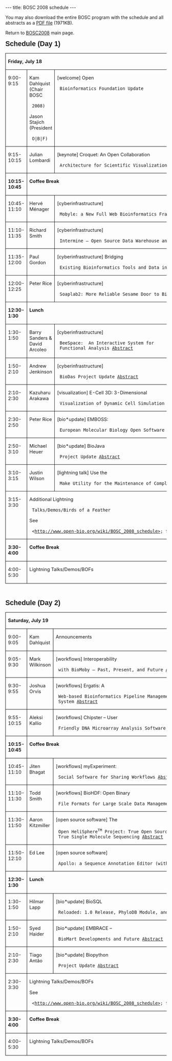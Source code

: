 ---
title: BOSC 2008 schedule
---

You may also download the entire BOSC program with the schedule and all abstracts as a [http://www.open-bio.org/w/images/b/b6/BOSC2008_program.pdf PDF file] (1971KB).

Return to [[BOSC_2008 | BOSC2008]] main page.

<div class=Section1>

<p class=MsoNormal style='margin-left:.25in;text-indent:-.25in'><b
style='mso-bidi-font-weight:normal'><span style='font-size:16.0pt;font-family:
Arial'>Schedule (Day 1)</span></b></p>

<table class=MsoTableGrid border=1 cellspacing=0 cellpadding=0
 style='border-collapse:collapse;border:none;mso-border-alt:solid windowtext .5pt;
 mso-yfti-tbllook:480;mso-padding-alt:0in 5.4pt 0in 5.4pt;mso-border-insideh:
 .5pt solid windowtext;mso-border-insidev:.5pt solid windowtext'>
 <tr style='mso-yfti-irow:0;mso-yfti-firstrow:yes'>
  <td width=638 colspan=3 valign=top style='width:6.65in;border:solid windowtext 1.0pt;
  mso-border-alt:solid windowtext .5pt;padding:0in 5.4pt 0in 5.4pt'>
  <p class=MsoNormal><b style='mso-bidi-font-weight:normal'><span
  style='font-size:11.0pt'>Friday, July 18</span></b></p>
  <p class=MsoNormal><b style='mso-bidi-font-weight:normal'><span
  style='font-size:11.0pt'></span></b></p>
  </td>
 </tr>
 <tr style='mso-yfti-irow:1'>
  <td width=95 valign=top style='width:71.4pt;border:solid windowtext 1.0pt;
  border-top:none;mso-border-top-alt:solid windowtext .5pt;mso-border-alt:solid windowtext .5pt;
  padding:0in 5.4pt 0in 5.4pt'>
  <p class=MsoNormal><span style='font-size:11.0pt'>9:00-9:15</span></p>
  </td>
  <td width=136 valign=top style='width:102.0pt;border-top:none;border-left:
  none;border-bottom:solid windowtext 1.0pt;border-right:solid windowtext 1.0pt;
  mso-border-top-alt:solid windowtext .5pt;mso-border-left-alt:solid windowtext .5pt;
  mso-border-alt:solid windowtext .5pt;padding:0in 5.4pt 0in 5.4pt'>
  <p class=MsoNormal><span style='font-size:11.0pt'>Kam Dahlquist (Chair BOSC
  2008)</span></p>
  <p class=MsoNormal><span style='font-size:11.0pt'>Jason Stajich (President
  O|B|F)</span></p>
  </td>
  <td width=407 valign=top style='width:305.4pt;border-top:none;border-left:
  none;border-bottom:solid windowtext 1.0pt;border-right:solid windowtext 1.0pt;
  mso-border-top-alt:solid windowtext .5pt;mso-border-left-alt:solid windowtext .5pt;
  mso-border-alt:solid windowtext .5pt;padding:0in 5.4pt 0in 5.4pt'>
  <p class=MsoNormal><span style='font-size:11.0pt'>[welcome] Open
  Bioinformatics Foundation Update</span></p>
  </td>
 </tr>
 <tr style='mso-yfti-irow:2'>
  <td width=95 valign=top style='width:71.4pt;border:solid windowtext 1.0pt;
  border-top:none;mso-border-top-alt:solid windowtext .5pt;mso-border-alt:solid windowtext .5pt;
  padding:0in 5.4pt 0in 5.4pt'>
  <p class=MsoNormal><span style='font-size:11.0pt'>9:15-10:15</span></p>
  </td>
  <td width=136 valign=top style='width:102.0pt;border-top:none;border-left:
  none;border-bottom:solid windowtext 1.0pt;border-right:solid windowtext 1.0pt;
  mso-border-top-alt:solid windowtext .5pt;mso-border-left-alt:solid windowtext .5pt;
  mso-border-alt:solid windowtext .5pt;padding:0in 5.4pt 0in 5.4pt'>
  <p class=MsoNormal><span style='font-size:11.0pt'>Julian Lombardi</span></p>
  </td>
  <td width=407 valign=top style='width:305.4pt;border-top:none;border-left:
  none;border-bottom:solid windowtext 1.0pt;border-right:solid windowtext 1.0pt;
  mso-border-top-alt:solid windowtext .5pt;mso-border-left-alt:solid windowtext .5pt;
  mso-border-alt:solid windowtext .5pt;padding:0in 5.4pt 0in 5.4pt'>
  <p class=MsoNormal><span lang=EN style='font-size:11.0pt;mso-ansi-language:
  EN;mso-bidi-font-weight:bold'>[keynote] Croquet: An Open Collaboration
  Architecture for Scientific Visualization and Simulation</span><span
  style='font-size:11.0pt'></span></p>
  </td>
 </tr>
 <tr style='mso-yfti-irow:3'>
  <td width=95 valign=top style='width:71.4pt;border:solid windowtext 1.0pt;
  border-top:none;mso-border-top-alt:solid windowtext .5pt;mso-border-alt:solid windowtext .5pt;
  padding:0in 5.4pt 0in 5.4pt'>
  <p class=MsoNormal><b style='mso-bidi-font-weight:normal'><span
  style='font-size:11.0pt'>10:15-10:45</span></b></p>
  </td>
  <td width=543 colspan=2 valign=top style='width:407.4pt;border-top:none;
  border-left:none;border-bottom:solid windowtext 1.0pt;border-right:solid windowtext 1.0pt;
  mso-border-top-alt:solid windowtext .5pt;mso-border-left-alt:solid windowtext .5pt;
  mso-border-alt:solid windowtext .5pt;padding:0in 5.4pt 0in 5.4pt'>
  <p class=MsoNormal><b style='mso-bidi-font-weight:normal'><span
  style='font-size:11.0pt'>Coffee Break</span></b></p>
  <p class=MsoNormal><b style='mso-bidi-font-weight:normal'><span
  style='font-size:11.0pt'></span></b></p>
  </td>
 </tr>
 <tr style='mso-yfti-irow:4'>
  <td width=95 valign=top style='width:71.4pt;border:solid windowtext 1.0pt;
  border-top:none;mso-border-top-alt:solid windowtext .5pt;mso-border-alt:solid windowtext .5pt;
  padding:0in 5.4pt 0in 5.4pt'>
  <p class=MsoNormal><span style='font-size:11.0pt'>10:45-11:10</span></p>
  </td>
  <td width=136 valign=top style='width:102.0pt;border-top:none;border-left:
  none;border-bottom:solid windowtext 1.0pt;border-right:solid windowtext 1.0pt;
  mso-border-top-alt:solid windowtext .5pt;mso-border-left-alt:solid windowtext .5pt;
  mso-border-alt:solid windowtext .5pt;padding:0in 5.4pt 0in 5.4pt'>
  <p class=MsoNormal><span style='font-size:11.0pt'>Hervé Ménager </span></p>
  </td>
  <td width=407 valign=top style='width:305.4pt;border-top:none;border-left:
  none;border-bottom:solid windowtext 1.0pt;border-right:solid windowtext 1.0pt;
  mso-border-top-alt:solid windowtext .5pt;mso-border-left-alt:solid windowtext .5pt;
  mso-border-alt:solid windowtext .5pt;padding:0in 5.4pt 0in 5.4pt'>
  <p class=MsoNormal><span style='font-size:11.0pt'>[cyberinfrastructure]
  Mobyle: a New Full Web Bioinformatics Framework [http://www.open-bio.org/w/images/c/c7/Menager_Mobyle_abstract.pdf Abstract]</span></p>
  </td>
 </tr>
 <tr style='mso-yfti-irow:5'>
  <td width=95 valign=top style='width:71.4pt;border:solid windowtext 1.0pt;
  border-top:none;mso-border-top-alt:solid windowtext .5pt;mso-border-alt:solid windowtext .5pt;
  padding:0in 5.4pt 0in 5.4pt'>
  <p class=MsoNormal><span style='font-size:11.0pt'>11:10-11:35</span></p>
  </td>
  <td width=136 valign=top style='width:102.0pt;border-top:none;border-left:
  none;border-bottom:solid windowtext 1.0pt;border-right:solid windowtext 1.0pt;
  mso-border-top-alt:solid windowtext .5pt;mso-border-left-alt:solid windowtext .5pt;
  mso-border-alt:solid windowtext .5pt;padding:0in 5.4pt 0in 5.4pt'>
  <p class=MsoNormal><span style='font-size:11.0pt'>Richard Smith</span></p>
  </td>
  <td width=407 valign=top style='width:305.4pt;border-top:none;border-left:
  none;border-bottom:solid windowtext 1.0pt;border-right:solid windowtext 1.0pt;
  mso-border-top-alt:solid windowtext .5pt;mso-border-left-alt:solid windowtext .5pt;
  mso-border-alt:solid windowtext .5pt;padding:0in 5.4pt 0in 5.4pt'>
  <p class=MsoNormal><span style='font-size:11.0pt'>[cyberinfrastructure]
  Intermine – Open Source Data Warehouse and Query Interface [http://www.open-bio.org/w/images/e/e5/Smith_R_Intermine_abstract.pdf Abstract]</span></p>
  </td>
 </tr>
 <tr style='mso-yfti-irow:6'>
  <td width=95 valign=top style='width:71.4pt;border:solid windowtext 1.0pt;
  border-top:none;mso-border-top-alt:solid windowtext .5pt;mso-border-alt:solid windowtext .5pt;
  padding:0in 5.4pt 0in 5.4pt'>
  <p class=MsoNormal><span style='font-size:11.0pt'>11:35-12:00</span></p>
  </td>
  <td width=136 valign=top style='width:102.0pt;border-top:none;border-left:
  none;border-bottom:solid windowtext 1.0pt;border-right:solid windowtext 1.0pt;
  mso-border-top-alt:solid windowtext .5pt;mso-border-left-alt:solid windowtext .5pt;
  mso-border-alt:solid windowtext .5pt;padding:0in 5.4pt 0in 5.4pt'>
  <p class=MsoNormal><span style='font-size:11.0pt'>Paul Gordon</span></p>
  </td>
  <td width=407 valign=top style='width:305.4pt;border-top:none;border-left:
  none;border-bottom:solid windowtext 1.0pt;border-right:solid windowtext 1.0pt;
  mso-border-top-alt:solid windowtext .5pt;mso-border-left-alt:solid windowtext .5pt;
  mso-border-alt:solid windowtext .5pt;padding:0in 5.4pt 0in 5.4pt'>
  <p class=MsoNormal><span style='font-size:11.0pt'>[cyberinfrastructure] Bridging
  Existing Bioinformatics Tools and Data into Semantic Web Services [http://www.open-bio.org/w/images/6/69/Gordon_SemanticWeb_abstract.pdf Abstract]</span></p>
  </td>
 </tr>
 <tr style='mso-yfti-irow:7'>
  <td width=95 valign=top style='width:71.4pt;border:solid windowtext 1.0pt;
  border-top:none;mso-border-top-alt:solid windowtext .5pt;mso-border-alt:solid windowtext .5pt;
  padding:0in 5.4pt 0in 5.4pt'>
  <p class=MsoNormal><span style='font-size:11.0pt'>12:00-12:25</span></p>
  </td>
  <td width=136 valign=top style='width:102.0pt;border-top:none;border-left:
  none;border-bottom:solid windowtext 1.0pt;border-right:solid windowtext 1.0pt;
  mso-border-top-alt:solid windowtext .5pt;mso-border-left-alt:solid windowtext .5pt;
  mso-border-alt:solid windowtext .5pt;padding:0in 5.4pt 0in 5.4pt'>
  <p class=MsoNormal><span style='font-size:11.0pt'>Peter Rice</span></p>
  </td>
  <td width=407 valign=top style='width:305.4pt;border-top:none;border-left:
  none;border-bottom:solid windowtext 1.0pt;border-right:solid windowtext 1.0pt;
  mso-border-top-alt:solid windowtext .5pt;mso-border-left-alt:solid windowtext .5pt;
  mso-border-alt:solid windowtext .5pt;padding:0in 5.4pt 0in 5.4pt'>
  <p class=MsoNormal><span style='font-size:11.0pt'>[cyberinfrastructure]
  Soaplab2: More Reliable Sesame Door to Bioinformatics Programs [http://www.open-bio.org/w/images/3/3c/Rice_Soaplab2_abstract.pdf Abstract]</span></p>
  </td>
 </tr>
 <tr style='mso-yfti-irow:8'>
  <td width=95 valign=top style='width:71.4pt;border:solid windowtext 1.0pt;
  border-top:none;mso-border-top-alt:solid windowtext .5pt;mso-border-alt:solid windowtext .5pt;
  padding:0in 5.4pt 0in 5.4pt'>
  <p class=MsoNormal><b style='mso-bidi-font-weight:normal'><span
  style='font-size:11.0pt'>12:30-1:30</span></b></p>
  </td>
  <td width=543 colspan=2 valign=top style='width:407.4pt;border-top:none;
  border-left:none;border-bottom:solid windowtext 1.0pt;border-right:solid windowtext 1.0pt;
  mso-border-top-alt:solid windowtext .5pt;mso-border-left-alt:solid windowtext .5pt;
  mso-border-alt:solid windowtext .5pt;padding:0in 5.4pt 0in 5.4pt'>
  <p class=MsoNormal><b style='mso-bidi-font-weight:normal'><span
  style='font-size:11.0pt'>Lunch</span></b></p>
  <p class=MsoNormal><b style='mso-bidi-font-weight:normal'><span
  style='font-size:11.0pt'></span></b></p>
  </td>
 </tr>
 <tr style='mso-yfti-irow:9'>
  <td width=95 valign=top style='width:71.4pt;border:solid windowtext 1.0pt;
  border-top:none;mso-border-top-alt:solid windowtext .5pt;mso-border-alt:solid windowtext .5pt;
  padding:0in 5.4pt 0in 5.4pt'>
  <p class=MsoNormal><span style='font-size:11.0pt'>1:30-1:50</span></p>
  </td>
  <td width=136 valign=top style='width:102.0pt;border-top:none;border-left:
  none;border-bottom:solid windowtext 1.0pt;border-right:solid windowtext 1.0pt;
  mso-border-top-alt:solid windowtext .5pt;mso-border-left-alt:solid windowtext .5pt;
  mso-border-alt:solid windowtext .5pt;padding:0in 5.4pt 0in 5.4pt'>
  <p class=MsoNormal><span style='font-size:11.0pt'>Barry Sanders &amp; David Arcoleo</span></p>
  </td>
  <td width=407 valign=top style='width:305.4pt;border-top:none;border-left:
  none;border-bottom:solid windowtext 1.0pt;border-right:solid windowtext 1.0pt;
  mso-border-top-alt:solid windowtext .5pt;mso-border-left-alt:solid windowtext .5pt;
  mso-border-alt:solid windowtext .5pt;padding:0in 5.4pt 0in 5.4pt'>
  <p class=MsoNormal><span style='font-size:11.0pt'>[cyberinfrastructure]
  BeeSpace:<span style='mso-spacerun:yes'>  </span>An Interactive System for
  Functional Analysis [http://www.open-bio.org/w/images/2/27/Sanders_Arcoleo_BeeSpace_abstract.pdf Abstract]</span></p>
  </td>
 </tr>
 <tr style='mso-yfti-irow:10'>
  <td width=95 valign=top style='width:71.4pt;border:solid windowtext 1.0pt;
  border-top:none;mso-border-top-alt:solid windowtext .5pt;mso-border-alt:solid windowtext .5pt;
  padding:0in 5.4pt 0in 5.4pt'>
  <p class=MsoNormal><span style='font-size:11.0pt'>1:50-2:10</span></p>
  </td>
  <td width=136 valign=top style='width:102.0pt;border-top:none;border-left:
  none;border-bottom:solid windowtext 1.0pt;border-right:solid windowtext 1.0pt;
  mso-border-top-alt:solid windowtext .5pt;mso-border-left-alt:solid windowtext .5pt;
  mso-border-alt:solid windowtext .5pt;padding:0in 5.4pt 0in 5.4pt'>
  <p class=MsoNormal><span style='font-size:11.0pt'>Andrew Jenkinson</span></p>
  <p class=MsoNormal><span style='font-size:11.0pt'></span></p>
  </td>
  <td width=407 valign=top style='width:305.4pt;border-top:none;border-left:
  none;border-bottom:solid windowtext 1.0pt;border-right:solid windowtext 1.0pt;
  mso-border-top-alt:solid windowtext .5pt;mso-border-left-alt:solid windowtext .5pt;
  mso-border-alt:solid windowtext .5pt;padding:0in 5.4pt 0in 5.4pt'>
  <p class=MsoNormal><span style='font-size:11.0pt'>[cyberinfrastructure]
  BioDas Project Update [http://www.open-bio.org/w/images/6/6c/Jenkinson_BioDas_abstract.pdf Abstract]</span></p>
  </td>
 </tr>
 <tr style='mso-yfti-irow:11'>
  <td width=95 valign=top style='width:71.4pt;border:solid windowtext 1.0pt;
  border-top:none;mso-border-top-alt:solid windowtext .5pt;mso-border-alt:solid windowtext .5pt;
  padding:0in 5.4pt 0in 5.4pt'>
  <p class=MsoNormal><span style='font-size:11.0pt'>2:10-2:30</span></p>
  </td>
  <td width=136 valign=top style='width:102.0pt;border-top:none;border-left:
  none;border-bottom:solid windowtext 1.0pt;border-right:solid windowtext 1.0pt;
  mso-border-top-alt:solid windowtext .5pt;mso-border-left-alt:solid windowtext .5pt;
  mso-border-alt:solid windowtext .5pt;padding:0in 5.4pt 0in 5.4pt'>
  <p class=MsoNormal><span style='font-size:11.0pt'>Kazuharu Arakawa</span></p>
  </td>
  <td width=407 valign=top style='width:305.4pt;border-top:none;border-left:
  none;border-bottom:solid windowtext 1.0pt;border-right:solid windowtext 1.0pt;
  mso-border-top-alt:solid windowtext .5pt;mso-border-left-alt:solid windowtext .5pt;
  mso-border-alt:solid windowtext .5pt;padding:0in 5.4pt 0in 5.4pt'>
  <p class=MsoNormal><span style='font-size:11.0pt'>[visualization] E-Cell 3D: 3-Dimensional
  Visualization of Dynamic Cell Simulation [http://www.open-bio.org/w/images/2/20/Arakawa_E-Cell3D_abstract.pdf Abstract]</span></p>
  </td>
 </tr>
 <tr style='mso-yfti-irow:12'>
  <td width=95 valign=top style='width:71.4pt;border:solid windowtext 1.0pt;
  border-top:none;mso-border-top-alt:solid windowtext .5pt;mso-border-alt:solid windowtext .5pt;
  padding:0in 5.4pt 0in 5.4pt'>
  <p class=MsoNormal><span style='font-size:11.0pt'>2:30-2:50</span></p>
  </td>
  <td width=136 valign=top style='width:102.0pt;border-top:none;border-left:
  none;border-bottom:solid windowtext 1.0pt;border-right:solid windowtext 1.0pt;
  mso-border-top-alt:solid windowtext .5pt;mso-border-left-alt:solid windowtext .5pt;
  mso-border-alt:solid windowtext .5pt;padding:0in 5.4pt 0in 5.4pt'>
  <p class=MsoNormal><span style='font-size:11.0pt'>Peter Rice</span></p>
  </td>
  <td width=407 valign=top style='width:305.4pt;border-top:none;border-left:
  none;border-bottom:solid windowtext 1.0pt;border-right:solid windowtext 1.0pt;
  mso-border-top-alt:solid windowtext .5pt;mso-border-left-alt:solid windowtext .5pt;
  mso-border-alt:solid windowtext .5pt;padding:0in 5.4pt 0in 5.4pt'>
  <p class=MsoNormal><span style='font-size:11.0pt'>[bio*update] EMBOSS:
  European Molecular Biology Open Software Suite [http://www.open-bio.org/w/images/c/ca/Rice_EMBOSS_abstract.pdf Abstract]</span></p>
  </td>
 </tr>
 <tr style='mso-yfti-irow:13'>
  <td width=95 valign=top style='width:71.4pt;border:solid windowtext 1.0pt;
  border-top:none;mso-border-top-alt:solid windowtext .5pt;mso-border-alt:solid windowtext .5pt;
  padding:0in 5.4pt 0in 5.4pt'>
  <p class=MsoNormal><span style='font-size:11.0pt'>2:50-3:10</span></p>
  </td>
  <td width=136 valign=top style='width:102.0pt;border-top:none;border-left:
  none;border-bottom:solid windowtext 1.0pt;border-right:solid windowtext 1.0pt;
  mso-border-top-alt:solid windowtext .5pt;mso-border-left-alt:solid windowtext .5pt;
  mso-border-alt:solid windowtext .5pt;padding:0in 5.4pt 0in 5.4pt'>
  <p class=MsoNormal><span style='font-size:11.0pt'>Michael Heuer</span></p>
  <p class=MsoNormal><span style='font-size:11.0pt'></span></p>
  </td>
  <td width=407 valign=top style='width:305.4pt;border-top:none;border-left:
  none;border-bottom:solid windowtext 1.0pt;border-right:solid windowtext 1.0pt;
  mso-border-top-alt:solid windowtext .5pt;mso-border-left-alt:solid windowtext .5pt;
  mso-border-alt:solid windowtext .5pt;padding:0in 5.4pt 0in 5.4pt'>
  <p class=MsoNormal><span style='font-size:11.0pt'>[bio*update] BioJava
  Project Update [http://www.open-bio.org/w/images/1/10/Heuer_BioJava_abstract.pdf Abstract]</span></p>
  </td>
 </tr>
 <tr style='mso-yfti-irow:14'>
  <td width=95 valign=top style='width:71.4pt;border:solid windowtext 1.0pt;
  border-top:none;mso-border-top-alt:solid windowtext .5pt;mso-border-alt:solid windowtext .5pt;
  padding:0in 5.4pt 0in 5.4pt'>
  <p class=MsoNormal><span style='font-size:11.0pt'>3:10-3:15</span></p>
  </td>
  <td width=136 valign=top style='width:102.0pt;border-top:none;border-left:
  none;border-bottom:solid windowtext 1.0pt;border-right:solid windowtext 1.0pt;
  mso-border-top-alt:solid windowtext .5pt;mso-border-left-alt:solid windowtext .5pt;
  mso-border-alt:solid windowtext .5pt;padding:0in 5.4pt 0in 5.4pt'>
  <p class=MsoNormal><span style='font-size:11.0pt'>Justin Wilson</span></p>
  </td>
  <td width=407 valign=top style='width:305.4pt;border-top:none;border-left:
  none;border-bottom:solid windowtext 1.0pt;border-right:solid windowtext 1.0pt;
  mso-border-top-alt:solid windowtext .5pt;mso-border-left-alt:solid windowtext .5pt;
  mso-border-alt:solid windowtext .5pt;padding:0in 5.4pt 0in 5.4pt'>
  <p class=MsoNormal><span style='font-size:11.0pt'>[lightning talk] Use the
  Make Utility for the Maintenance of Complex Bioinformatics Pipelines [http://www.open-bio.org/w/images/a/a9/Wilson_Make_abstract.pdf Abstract]</span></p>
  </td>
 </tr>
 <tr style='mso-yfti-irow:15'>
  <td width=95 valign=top style='width:71.4pt;border:solid windowtext 1.0pt;
  border-top:none;mso-border-top-alt:solid windowtext .5pt;mso-border-alt:solid windowtext .5pt;
  padding:0in 5.4pt 0in 5.4pt'>
  <p class=MsoNormal><span style='font-size:11.0pt'>3:15-3:30</span></p>
  </td>
  <td width=543 colspan=2 valign=top style='width:407.4pt;border-top:none;
  border-left:none;border-bottom:solid windowtext 1.0pt;border-right:solid windowtext 1.0pt;
  mso-border-top-alt:solid windowtext .5pt;mso-border-left-alt:solid windowtext .5pt;
  mso-border-alt:solid windowtext .5pt;padding:0in 5.4pt 0in 5.4pt'>
  <p class=MsoNormal><span style='font-size:11.0pt'>Additional Lightning
  Talks/Demos/Birds of a Feather</span></p>
  <p class=MsoNormal><span style='font-size:11.0pt'>See
  &lt;http://www.open-bio.org/wiki/BOSC_2008_schedule&gt; for updated listings</span></p>
  </td>
 </tr>
 <tr style='mso-yfti-irow:16'>
  <td width=95 valign=top style='width:71.4pt;border:solid windowtext 1.0pt;
  border-top:none;mso-border-top-alt:solid windowtext .5pt;mso-border-alt:solid windowtext .5pt;
  padding:0in 5.4pt 0in 5.4pt'>
  <p class=MsoNormal><b style='mso-bidi-font-weight:normal'><span
  style='font-size:11.0pt'>3:30-4:00</span></b></p>
  </td>
  <td width=543 colspan=2 valign=top style='width:407.4pt;border-top:none;
  border-left:none;border-bottom:solid windowtext 1.0pt;border-right:solid windowtext 1.0pt;
  mso-border-top-alt:solid windowtext .5pt;mso-border-left-alt:solid windowtext .5pt;
  mso-border-alt:solid windowtext .5pt;padding:0in 5.4pt 0in 5.4pt'>
  <p class=MsoNormal><b style='mso-bidi-font-weight:normal'><span
  style='font-size:11.0pt'>Coffee Break</span></b></p>
  <p class=MsoNormal><b style='mso-bidi-font-weight:normal'><span
  style='font-size:11.0pt'></span></b></p>
  </td>
 </tr>
 <tr style='mso-yfti-irow:17;mso-yfti-lastrow:yes'>
  <td width=95 valign=top style='width:71.4pt;border:solid windowtext 1.0pt;
  border-top:none;mso-border-top-alt:solid windowtext .5pt;mso-border-alt:solid windowtext .5pt;
  padding:0in 5.4pt 0in 5.4pt'>
  <p class=MsoNormal><span style='font-size:11.0pt'>4:00-5:30</span></p>
  </td>
  <td width=543 colspan=2 valign=top style='width:407.4pt;border-top:none;
  border-left:none;border-bottom:solid windowtext 1.0pt;border-right:solid windowtext 1.0pt;
  mso-border-top-alt:solid windowtext .5pt;mso-border-left-alt:solid windowtext .5pt;
  mso-border-alt:solid windowtext .5pt;padding:0in 5.4pt 0in 5.4pt'>
  <p class=MsoNormal><span style='font-size:11.0pt'>Lightning Talks/Demos/BOFs</span></p>
  <p class=MsoNormal><span style='font-size:11.0pt'></span></p>
  </td>
 </tr>
</table>

<p class=MsoNormal></p>

<span style='font-size:12.0pt;font-family:"Times New Roman";mso-fareast-font-family:
"Times New Roman";mso-ansi-language:EN-US;mso-fareast-language:EN-US;
mso-bidi-language:AR-SA'><br clear=all style='page-break-before:always'>
</span>

<p class=MsoNormal style='margin-left:.25in;text-indent:-.25in'><b
style='mso-bidi-font-weight:normal'><span style='font-size:16.0pt;font-family:
Arial'>Schedule (Day 2)</span></b></p>

<p class=MsoNormal></p>

<table class=MsoTableGrid border=1 cellspacing=0 cellpadding=0
 style='border-collapse:collapse;border:none;mso-border-alt:solid windowtext .5pt;
 mso-yfti-tbllook:480;mso-padding-alt:0in 5.4pt 0in 5.4pt;mso-border-insideh:
 .5pt solid windowtext;mso-border-insidev:.5pt solid windowtext'>
 <tr style='mso-yfti-irow:0;mso-yfti-firstrow:yes'>
  <td width=638 colspan=3 valign=top style='width:6.65in;border:solid windowtext 1.0pt;
  mso-border-alt:solid windowtext .5pt;padding:0in 5.4pt 0in 5.4pt'>
  <p class=MsoNormal><b style='mso-bidi-font-weight:normal'><span
  style='font-size:11.0pt'>Saturday, July 19</span></b></p>
  <p class=MsoNormal><b style='mso-bidi-font-weight:normal'><span
  style='font-size:11.0pt'></span></b></p>
  </td>
 </tr>
 <tr style='mso-yfti-irow:1'>
  <td width=95 valign=top style='width:71.4pt;border:solid windowtext 1.0pt;
  border-top:none;mso-border-top-alt:solid windowtext .5pt;mso-border-alt:solid windowtext .5pt;
  padding:0in 5.4pt 0in 5.4pt'>
  <p class=MsoNormal><span style='font-size:11.0pt'>9:00-9:05</span></p>
  </td>
  <td width=136 valign=top style='width:102.0pt;border-top:none;border-left:
  none;border-bottom:solid windowtext 1.0pt;border-right:solid windowtext 1.0pt;
  mso-border-top-alt:solid windowtext .5pt;mso-border-left-alt:solid windowtext .5pt;
  mso-border-alt:solid windowtext .5pt;padding:0in 5.4pt 0in 5.4pt'>
  <p class=MsoNormal><span style='font-size:11.0pt'>Kam Dahlquist</span></p>
  <p class=MsoNormal><span style='font-size:11.0pt'></span></p>
  </td>
  <td width=407 valign=top style='width:305.4pt;border-top:none;border-left:
  none;border-bottom:solid windowtext 1.0pt;border-right:solid windowtext 1.0pt;
  mso-border-top-alt:solid windowtext .5pt;mso-border-left-alt:solid windowtext .5pt;
  mso-border-alt:solid windowtext .5pt;padding:0in 5.4pt 0in 5.4pt'>
  <p class=MsoNormal><span style='font-size:11.0pt'>Announcements</span></p>
  </td>
 </tr>
 <tr style='mso-yfti-irow:2'>
  <td width=95 valign=top style='width:71.4pt;border:solid windowtext 1.0pt;
  border-top:none;mso-border-top-alt:solid windowtext .5pt;mso-border-alt:solid windowtext .5pt;
  padding:0in 5.4pt 0in 5.4pt'>
  <p class=MsoNormal><span style='font-size:11.0pt'>9:05-9:30</span></p>
  </td>
  <td width=136 valign=top style='width:102.0pt;border-top:none;border-left:
  none;border-bottom:solid windowtext 1.0pt;border-right:solid windowtext 1.0pt;
  mso-border-top-alt:solid windowtext .5pt;mso-border-left-alt:solid windowtext .5pt;
  mso-border-alt:solid windowtext .5pt;padding:0in 5.4pt 0in 5.4pt'>
  <p class=MsoNormal><span style='font-size:11.0pt'>Mark Wilkinson</span></p>
  </td>
  <td width=407 valign=top style='width:305.4pt;border-top:none;border-left:
  none;border-bottom:solid windowtext 1.0pt;border-right:solid windowtext 1.0pt;
  mso-border-top-alt:solid windowtext .5pt;mso-border-left-alt:solid windowtext .5pt;
  mso-border-alt:solid windowtext .5pt;padding:0in 5.4pt 0in 5.4pt'>
  <p class=MsoNormal><span style='font-size:11.0pt'>[workflows] Interoperability
  with BioMoby – Past, Present, and Future [http://www.open-bio.org/w/images/d/da/Wilkinson_BioMoby_abstract.pdf Abstract]</span></p>
  </td>
 </tr>
 <tr style='mso-yfti-irow:3'>
  <td width=95 valign=top style='width:71.4pt;border:solid windowtext 1.0pt;
  border-top:none;mso-border-top-alt:solid windowtext .5pt;mso-border-alt:solid windowtext .5pt;
  padding:0in 5.4pt 0in 5.4pt'>
  <p class=MsoNormal><span style='font-size:11.0pt'>9:30-9:55</span></p>
  </td>
  <td width=136 valign=top style='width:102.0pt;border-top:none;border-left:
  none;border-bottom:solid windowtext 1.0pt;border-right:solid windowtext 1.0pt;
  mso-border-top-alt:solid windowtext .5pt;mso-border-left-alt:solid windowtext .5pt;
  mso-border-alt:solid windowtext .5pt;padding:0in 5.4pt 0in 5.4pt'>
  <p class=MsoNormal><span style='font-size:11.0pt'>Joshua Orvis</span></p>
  </td>
  <td width=407 valign=top style='width:305.4pt;border-top:none;border-left:
  none;border-bottom:solid windowtext 1.0pt;border-right:solid windowtext 1.0pt;
  mso-border-top-alt:solid windowtext .5pt;mso-border-left-alt:solid windowtext .5pt;
  mso-border-alt:solid windowtext .5pt;padding:0in 5.4pt 0in 5.4pt'>
  <p class=MsoNormal><span style='font-size:11.0pt'>[workflows] Ergatis: A
  Web-based Bioinformatics Pipeline Management and Collaborative Development
  System [http://www.open-bio.org/w/images/5/59/Orvis_Ergatis_abstract.pdf Abstract]</span></p>
  </td>
 </tr>
 <tr style='mso-yfti-irow:4'>
  <td width=95 valign=top style='width:71.4pt;border:solid windowtext 1.0pt;
  border-top:none;mso-border-top-alt:solid windowtext .5pt;mso-border-alt:solid windowtext .5pt;
  padding:0in 5.4pt 0in 5.4pt'>
  <p class=MsoNormal><span style='font-size:11.0pt'>9:55-10:15</span></p>
  </td>
  <td width=136 valign=top style='width:102.0pt;border-top:none;border-left:
  none;border-bottom:solid windowtext 1.0pt;border-right:solid windowtext 1.0pt;
  mso-border-top-alt:solid windowtext .5pt;mso-border-left-alt:solid windowtext .5pt;
  mso-border-alt:solid windowtext .5pt;padding:0in 5.4pt 0in 5.4pt'>
  <p class=MsoNormal><span style='font-size:11.0pt'>Aleksi Kallio</span></p>
  </td>
  <td width=407 valign=top style='width:305.4pt;border-top:none;border-left:
  none;border-bottom:solid windowtext 1.0pt;border-right:solid windowtext 1.0pt;
  mso-border-top-alt:solid windowtext .5pt;mso-border-left-alt:solid windowtext .5pt;
  mso-border-alt:solid windowtext .5pt;padding:0in 5.4pt 0in 5.4pt'>
  <p class=MsoNormal><span style='font-size:11.0pt'>[workflows] Chipster – User
  Friendly DNA Microarray Analysis Software [http://www.open-bio.org/w/images/7/7e/Kallio_Chipster_abstract.pdf Abstract]</span></p>
  </td>
 </tr>
 <tr style='mso-yfti-irow:5'>
  <td width=95 valign=top style='width:71.4pt;border:solid windowtext 1.0pt;
  border-top:none;mso-border-top-alt:solid windowtext .5pt;mso-border-alt:solid windowtext .5pt;
  padding:0in 5.4pt 0in 5.4pt'>
  <p class=MsoNormal><b style='mso-bidi-font-weight:normal'><span
  style='font-size:11.0pt'>10:15-10:45</span></b></p>
  </td>
  <td width=543 colspan=2 valign=top style='width:407.4pt;border-top:none;
  border-left:none;border-bottom:solid windowtext 1.0pt;border-right:solid windowtext 1.0pt;
  mso-border-top-alt:solid windowtext .5pt;mso-border-left-alt:solid windowtext .5pt;
  mso-border-alt:solid windowtext .5pt;padding:0in 5.4pt 0in 5.4pt'>
  <p class=MsoNormal><b style='mso-bidi-font-weight:normal'><span
  style='font-size:11.0pt'>Coffee Break</span></b></p>
  <p class=MsoNormal><b style='mso-bidi-font-weight:normal'><span
  style='font-size:11.0pt'></span></b></p>
  </td>
 </tr>
 <tr style='mso-yfti-irow:6'>
  <td width=95 valign=top style='width:71.4pt;border:solid windowtext 1.0pt;
  border-top:none;mso-border-top-alt:solid windowtext .5pt;mso-border-alt:solid windowtext .5pt;
  padding:0in 5.4pt 0in 5.4pt'>
  <p class=MsoNormal><span style='font-size:11.0pt'>10:45-11:10</span></p>
  </td>
  <td width=136 valign=top style='width:102.0pt;border-top:none;border-left:
  none;border-bottom:solid windowtext 1.0pt;border-right:solid windowtext 1.0pt;
  mso-border-top-alt:solid windowtext .5pt;mso-border-left-alt:solid windowtext .5pt;
  mso-border-alt:solid windowtext .5pt;padding:0in 5.4pt 0in 5.4pt'>
  <p class=MsoNormal><span style='font-size:11.0pt'>Jiten Bhagat</span></p>
  </td>
  <td width=407 valign=top style='width:305.4pt;border-top:none;border-left:
  none;border-bottom:solid windowtext 1.0pt;border-right:solid windowtext 1.0pt;
  mso-border-top-alt:solid windowtext .5pt;mso-border-left-alt:solid windowtext .5pt;
  mso-border-alt:solid windowtext .5pt;padding:0in 5.4pt 0in 5.4pt'>
  <p class=MsoNormal><span style='font-size:11.0pt'>[workflows] myExperiment:
  Social Software for Sharing Workflows [http://www.open-bio.org/w/images/7/75/Bhagat_myExperiment_abstract.pdf Abstract]</span></p>
  </td>
 </tr>
 <tr style='mso-yfti-irow:7'>
  <td width=95 valign=top style='width:71.4pt;border:solid windowtext 1.0pt;
  border-top:none;mso-border-top-alt:solid windowtext .5pt;mso-border-alt:solid windowtext .5pt;
  padding:0in 5.4pt 0in 5.4pt'>
  <p class=MsoNormal><span style='font-size:11.0pt'>11:10-11:30</span></p>
  </td>
  <td width=136 valign=top style='width:102.0pt;border-top:none;border-left:
  none;border-bottom:solid windowtext 1.0pt;border-right:solid windowtext 1.0pt;
  mso-border-top-alt:solid windowtext .5pt;mso-border-left-alt:solid windowtext .5pt;
  mso-border-alt:solid windowtext .5pt;padding:0in 5.4pt 0in 5.4pt'>
  <p class=MsoNormal><span style='font-size:11.0pt'>Todd Smith</span></p>
  </td>
  <td width=407 valign=top style='width:305.4pt;border-top:none;border-left:
  none;border-bottom:solid windowtext 1.0pt;border-right:solid windowtext 1.0pt;
  mso-border-top-alt:solid windowtext .5pt;mso-border-left-alt:solid windowtext .5pt;
  mso-border-alt:solid windowtext .5pt;padding:0in 5.4pt 0in 5.4pt'>
  <p class=MsoNormal><span style='font-size:11.0pt'>[workflows] BioHDF: Open Binary
  File Formats for Large Scale Data Management [http://www.open-bio.org/w/images/9/92/Smith_T_BioHDF_abstract.pdf Abstract]</span></p>
  </td>
 </tr>
 <tr style='mso-yfti-irow:8'>
  <td width=95 valign=top style='width:71.4pt;border:solid windowtext 1.0pt;
  border-top:none;mso-border-top-alt:solid windowtext .5pt;mso-border-alt:solid windowtext .5pt;
  padding:0in 5.4pt 0in 5.4pt'>
  <p class=MsoNormal><span style='font-size:11.0pt'>11:30-11:50</span></p>
  </td>
  <td width=136 valign=top style='width:102.0pt;border-top:none;border-left:
  none;border-bottom:solid windowtext 1.0pt;border-right:solid windowtext 1.0pt;
  mso-border-top-alt:solid windowtext .5pt;mso-border-left-alt:solid windowtext .5pt;
  mso-border-alt:solid windowtext .5pt;padding:0in 5.4pt 0in 5.4pt'>
  <p class=MsoNormal><span style='font-size:11.0pt'>Aaron Kitzmiller</span></p>
  </td>
  <td width=407 valign=top style='width:305.4pt;border-top:none;border-left:
  none;border-bottom:solid windowtext 1.0pt;border-right:solid windowtext 1.0pt;
  mso-border-top-alt:solid windowtext .5pt;mso-border-left-alt:solid windowtext .5pt;
  mso-border-alt:solid windowtext .5pt;padding:0in 5.4pt 0in 5.4pt'>
  <p class=MsoNormal><span style='font-size:11.0pt'>[open source software] The
  Open HeliSphere<sup>TM</sup> Project: True Open Source from the Inventors of
  True Single Molecule Sequencing [http://www.open-bio.org/w/images/f/fb/Kitzmiller_OpenHeliSphere_abstract.pdf Abstract]</span></p>
  </td>
 </tr>
 <tr style='mso-yfti-irow:9'>
  <td width=95 valign=top style='width:71.4pt;border:solid windowtext 1.0pt;
  border-top:none;mso-border-top-alt:solid windowtext .5pt;mso-border-alt:solid windowtext .5pt;
  padding:0in 5.4pt 0in 5.4pt'>
  <p class=MsoNormal><span style='font-size:11.0pt'>11:50-12:10</span></p>
  </td>
  <td width=136 valign=top style='width:102.0pt;border-top:none;border-left:
  none;border-bottom:solid windowtext 1.0pt;border-right:solid windowtext 1.0pt;
  mso-border-top-alt:solid windowtext .5pt;mso-border-left-alt:solid windowtext .5pt;
  mso-border-alt:solid windowtext .5pt;padding:0in 5.4pt 0in 5.4pt'>
  <p class=MsoNormal><span style='font-size:11.0pt'>Ed Lee</span></p>
  </td>
  <td width=407 valign=top style='width:305.4pt;border-top:none;border-left:
  none;border-bottom:solid windowtext 1.0pt;border-right:solid windowtext 1.0pt;
  mso-border-top-alt:solid windowtext .5pt;mso-border-left-alt:solid windowtext .5pt;
  mso-border-alt:solid windowtext .5pt;padding:0in 5.4pt 0in 5.4pt'>
  <p class=MsoNormal><span style='font-size:11.0pt'>[open source software]
  Apollo: a Sequence Annotation Editor (with demonstration to follow) [http://www.open-bio.org/w/images/3/3a/Lee_Apollo_abstract.pdf Abstract]</span></p>
  </td>
 </tr>
 <tr style='mso-yfti-irow:10'>
  <td width=95 valign=top style='width:71.4pt;border:solid windowtext 1.0pt;
  border-top:none;mso-border-top-alt:solid windowtext .5pt;mso-border-alt:solid windowtext .5pt;
  padding:0in 5.4pt 0in 5.4pt'>
  <p class=MsoNormal><b style='mso-bidi-font-weight:normal'><span
  style='font-size:11.0pt'>12:30-1:30</span></b></p>
  </td>
  <td width=543 colspan=2 valign=top style='width:407.4pt;border-top:none;
  border-left:none;border-bottom:solid windowtext 1.0pt;border-right:solid windowtext 1.0pt;
  mso-border-top-alt:solid windowtext .5pt;mso-border-left-alt:solid windowtext .5pt;
  mso-border-alt:solid windowtext .5pt;padding:0in 5.4pt 0in 5.4pt'>
  <p class=MsoNormal><b style='mso-bidi-font-weight:normal'><span
  style='font-size:11.0pt'>Lunch</span></b></p>
  <p class=MsoNormal><b style='mso-bidi-font-weight:normal'><span
  style='font-size:11.0pt'></span></b></p>
  </td>
 </tr>
 <tr style='mso-yfti-irow:11'>
  <td width=95 valign=top style='width:71.4pt;border:solid windowtext 1.0pt;
  border-top:none;mso-border-top-alt:solid windowtext .5pt;mso-border-alt:solid windowtext .5pt;
  padding:0in 5.4pt 0in 5.4pt'>
  <p class=MsoNormal><span style='font-size:11.0pt'>1:30-1:50</span></p>
  </td>
  <td width=136 valign=top style='width:102.0pt;border-top:none;border-left:
  none;border-bottom:solid windowtext 1.0pt;border-right:solid windowtext 1.0pt;
  mso-border-top-alt:solid windowtext .5pt;mso-border-left-alt:solid windowtext .5pt;
  mso-border-alt:solid windowtext .5pt;padding:0in 5.4pt 0in 5.4pt'>
  <p class=MsoNormal><span style='font-size:11.0pt'>Hilmar Lapp</span></p>
  </td>
  <td width=407 valign=top style='width:305.4pt;border-top:none;border-left:
  none;border-bottom:solid windowtext 1.0pt;border-right:solid windowtext 1.0pt;
  mso-border-top-alt:solid windowtext .5pt;mso-border-left-alt:solid windowtext .5pt;
  mso-border-alt:solid windowtext .5pt;padding:0in 5.4pt 0in 5.4pt'>
  <p class=MsoNormal><span style='font-size:11.0pt'>[bio*update] BioSQL
  Reloaded: 1.0 Release, PhyloDB Module, and Future Features [http://www.open-bio.org/w/images/3/3b/Lapp_BioSQL_abstract.pdf Abstract]</span></p>
  </td>
 </tr>
 <tr style='mso-yfti-irow:12'>
  <td width=95 valign=top style='width:71.4pt;border:solid windowtext 1.0pt;
  border-top:none;mso-border-top-alt:solid windowtext .5pt;mso-border-alt:solid windowtext .5pt;
  padding:0in 5.4pt 0in 5.4pt'>
  <p class=MsoNormal><span style='font-size:11.0pt'>1:50-2:10</span></p>
  </td>
  <td width=136 valign=top style='width:102.0pt;border-top:none;border-left:
  none;border-bottom:solid windowtext 1.0pt;border-right:solid windowtext 1.0pt;
  mso-border-top-alt:solid windowtext .5pt;mso-border-left-alt:solid windowtext .5pt;
  mso-border-alt:solid windowtext .5pt;padding:0in 5.4pt 0in 5.4pt'>
  <p class=MsoNormal><span style='font-size:11.0pt'>Syed Haider</span></p>
  <p class=MsoNormal><span style='font-size:11.0pt'></span></p>
  </td>
  <td width=407 valign=top style='width:305.4pt;border-top:none;border-left:
  none;border-bottom:solid windowtext 1.0pt;border-right:solid windowtext 1.0pt;
  mso-border-top-alt:solid windowtext .5pt;mso-border-left-alt:solid windowtext .5pt;
  mso-border-alt:solid windowtext .5pt;padding:0in 5.4pt 0in 5.4pt'>
  <p class=MsoNormal><span style='font-size:11.0pt'>[bio*update] EMBRACE –
  BioMart Developments and Future [http://www.open-bio.org/w/images/1/10/Haider_EMBRACE_abstract.pdf Abstract]</span></p>
  </td>
 </tr>
 <tr style='mso-yfti-irow:13'>
  <td width=95 valign=top style='width:71.4pt;border:solid windowtext 1.0pt;
  border-top:none;mso-border-top-alt:solid windowtext .5pt;mso-border-alt:solid windowtext .5pt;
  padding:0in 5.4pt 0in 5.4pt'>
  <p class=MsoNormal><span style='font-size:11.0pt'>2:10-2:30</span></p>
  </td>
  <td width=136 valign=top style='width:102.0pt;border-top:none;border-left:
  none;border-bottom:solid windowtext 1.0pt;border-right:solid windowtext 1.0pt;
  mso-border-top-alt:solid windowtext .5pt;mso-border-left-alt:solid windowtext .5pt;
  mso-border-alt:solid windowtext .5pt;padding:0in 5.4pt 0in 5.4pt'>
  <p class=MsoNormal><span style='font-size:11.0pt'>Tiago Antão </span></p>
  <p class=MsoNormal><span style='font-size:11.0pt'></span></p>
  </td>
  <td width=407 valign=top style='width:305.4pt;border-top:none;border-left:
  none;border-bottom:solid windowtext 1.0pt;border-right:solid windowtext 1.0pt;
  mso-border-top-alt:solid windowtext .5pt;mso-border-left-alt:solid windowtext .5pt;
  mso-border-alt:solid windowtext .5pt;padding:0in 5.4pt 0in 5.4pt'>
  <p class=MsoNormal><span style='font-size:11.0pt'>[bio*update] Biopython
  Project Update [http://www.open-bio.org/w/images/e/e3/Antao_Biopython_abstract.pdf Abstract]</span></p>
  </td>
 </tr>
 <tr style='mso-yfti-irow:14'>
  <td width=95 valign=top style='width:71.4pt;border:solid windowtext 1.0pt;
  border-top:none;mso-border-top-alt:solid windowtext .5pt;mso-border-alt:solid windowtext .5pt;
  padding:0in 5.4pt 0in 5.4pt'>
  <p class=MsoNormal><span style='font-size:11.0pt'>2:30-3:30</span></p>
  </td>
  <td width=543 colspan=2 valign=top style='width:407.4pt;border-top:none;
  border-left:none;border-bottom:solid windowtext 1.0pt;border-right:solid windowtext 1.0pt;
  mso-border-top-alt:solid windowtext .5pt;mso-border-left-alt:solid windowtext .5pt;
  mso-border-alt:solid windowtext .5pt;padding:0in 5.4pt 0in 5.4pt'>
  <p class=MsoNormal><span style='font-size:11.0pt'>Lightning Talks/Demos/BOFs</span></p>
  <p class=MsoNormal><span style='font-size:11.0pt'>See
  &lt;http://www.open-bio.org/wiki/BOSC_2008_schedule&gt; for updated listings</span></p>
  </td>
 </tr>
 <tr style='mso-yfti-irow:15;height:4.45pt'>
  <td width=95 valign=top style='width:71.4pt;border:solid windowtext 1.0pt;
  border-top:none;mso-border-top-alt:solid windowtext .5pt;mso-border-alt:solid windowtext .5pt;
  padding:0in 5.4pt 0in 5.4pt;height:4.45pt'>
  <p class=MsoNormal><b style='mso-bidi-font-weight:normal'><span
  style='font-size:11.0pt'>3:30-4:00</span></b></p>
  </td>
  <td width=543 colspan=2 valign=top style='width:407.4pt;border-top:none;
  border-left:none;border-bottom:solid windowtext 1.0pt;border-right:solid windowtext 1.0pt;
  mso-border-top-alt:solid windowtext .5pt;mso-border-left-alt:solid windowtext .5pt;
  mso-border-alt:solid windowtext .5pt;padding:0in 5.4pt 0in 5.4pt;height:4.45pt'>
  <p class=MsoNormal><b style='mso-bidi-font-weight:normal'><span
  style='font-size:11.0pt'>Coffee Break</span></b></p>
  <p class=MsoNormal><b style='mso-bidi-font-weight:normal'><span
  style='font-size:11.0pt'></span></b></p>
  </td>
 </tr>
 <tr style='mso-yfti-irow:16;mso-yfti-lastrow:yes'>
  <td width=95 valign=top style='width:71.4pt;border:solid windowtext 1.0pt;
  border-top:none;mso-border-top-alt:solid windowtext .5pt;mso-border-alt:solid windowtext .5pt;
  padding:0in 5.4pt 0in 5.4pt'>
  <p class=MsoNormal><span style='font-size:11.0pt'>4:00-5:30</span></p>
  </td>
  <td width=543 colspan=2 valign=top style='width:407.4pt;border-top:none;
  border-left:none;border-bottom:solid windowtext 1.0pt;border-right:solid windowtext 1.0pt;
  mso-border-top-alt:solid windowtext .5pt;mso-border-left-alt:solid windowtext .5pt;
  mso-border-alt:solid windowtext .5pt;padding:0in 5.4pt 0in 5.4pt'>
  <p class=MsoNormal><span style='font-size:11.0pt'>Lightning Talks/Demos/BOFs</span></p>
  <p class=MsoNormal><span style='font-size:11.0pt'></span></p>
  </td>
 </tr>
</table>